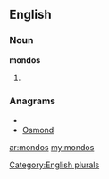 ==English==

===Noun===
'''mondos'''

# {{plural of|[[mondo]]}}

===Anagrams===
* {{alphagram|dmnoos}}
* [[Osmond#English|Osmond]]

[[Category:English plurals]]

[[ar:mondos]]
[[my:mondos]]